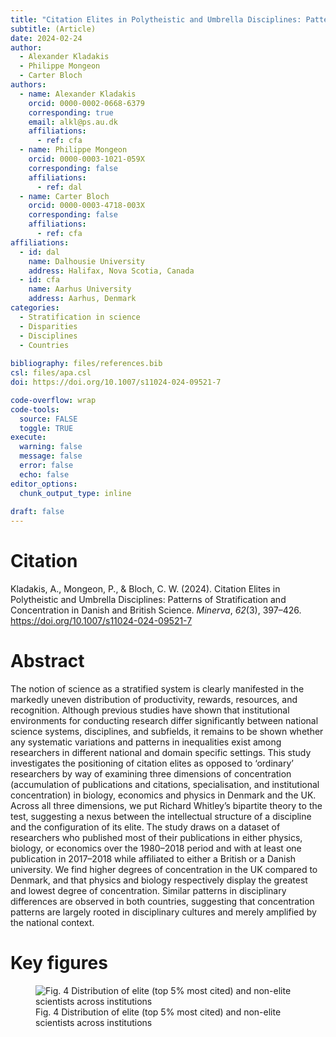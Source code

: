 ```yaml
---
title: "Citation Elites in Polytheistic and Umbrella Disciplines: Patterns of Stratification and Concentration in Danish and British Science"
subtitle: (Article)
date: 2024-02-24
author:
  - Alexander Kladakis
  - Philippe Mongeon
  - Carter Bloch
authors:
  - name: Alexander Kladakis
    orcid: 0000-0002-0668-6379
    corresponding: true
    email: alkl@ps.au.dk
    affiliations: 
      - ref: cfa
  - name: Philippe Mongeon
    orcid: 0000-0003-1021-059X
    corresponding: false
    affiliations:
      - ref: dal
  - name: Carter Bloch
    orcid: 0000-0003-4718-003X
    corresponding: false
    affiliations: 
      - ref: cfa
affiliations:
  - id: dal
    name: Dalhousie University
    address: Halifax, Nova Scotia, Canada
  - id: cfa
    name: Aarhus University
    address: Aarhus, Denmark
categories: 
  - Stratification in science
  - Disparities
  - Disciplines
  - Countries
  
bibliography: files/references.bib
csl: files/apa.csl
doi: https://doi.org/10.1007/s11024-024-09521-7

code-overflow: wrap
code-tools: 
  source: FALSE
  toggle: TRUE
execute:
  warning: false
  message: false
  error: false
  echo: false
editor_options: 
  chunk_output_type: inline
  
draft: false
---
```


# Citation

Kladakis, A., Mongeon, P., & Bloch, C. W. (2024). Citation Elites in Polytheistic and Umbrella Disciplines: Patterns of Stratification and Concentration in Danish and British Science. *Minerva*, *62*(3), 397–426. <https://doi.org/10.1007/s11024-024-09521-7>

# Abstract

The notion of science as a stratified system is clearly manifested in the markedly uneven distribution of productivity, rewards, resources, and recognition. Although previous studies have shown that institutional environments for conducting research differ significantly between national science systems, disciplines, and subfields, it remains to be shown whether any systematic variations and patterns in inequalities exist among researchers in different national and domain specific settings. This study investigates the positioning of citation elites as opposed to ‘ordinary’ researchers by way of examining three dimensions of concentration (accumulation of publications and citations, specialisation, and institutional concentration) in biology, economics and physics in Denmark and the UK. Across all three dimensions, we put Richard Whitley’s bipartite theory to the test, suggesting a nexus between the intellectual structure of a discipline and the configuration of its elite. The study draws on a dataset of researchers who published most of their publications in either physics, biology, or economics over the 1980–2018 period and with at least one publication in 2017–2018 while affiliated to either a British or a Danish university. We find higher degrees of concentration in the UK compared to Denmark, and that physics and biology respectively display the greatest and lowest degree of concentration. Similar patterns in disciplinary differences are observed in both countries, suggesting that concentration patterns are largely rooted in disciplinary cultures and merely amplified by the national context.

# Key figures

![Fig. 4 Distribution of elite (top 5% most cited) and non-elite scientists across institutions](images/clipboard-4150395931.png){fig-align="center"}

